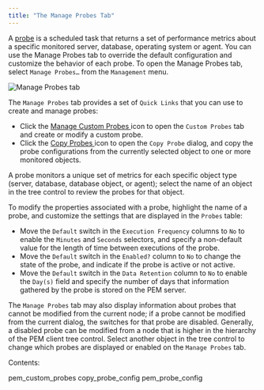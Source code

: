 ```yaml
---
title: "The Manage Probes Tab"
---
```


<div id="pem_manage_probes" class="registered_link"></div>

A [probe](03_pem_probe_config/01_pem_probes/#pem_probes) is a scheduled task that returns a set of performance metrics about a specific monitored server, database, operating system or agent. You can use the Manage Probes tab to override the default configuration and customize the behavior of each probe. To open the Manage Probes tab, select `Manage Probes…` from the `Management` menu.

![Manage Probes tab](../../images/pem_manage_probes_tab.png)

The `Manage Probes` tab provides a set of `Quick Links` that you can use to create and manage probes:

-   Click the [Manage Custom Probes  ](01_pem_custom_probes/#pem_custom_probes) icon to open the  `Custom Probes`  tab and create or modify a custom probe.
-   Click the [Copy Probes  ](02_copy_probe_config/#copy_probe_config) icon to open the  `Copy Probe`  dialog, and copy the probe configurations from the currently selected object to one or more monitored objects.

A probe monitors a unique set of metrics for each specific object type (server, database, database object, or agent); select the name of an object in the tree control to review the probes for that object.

To modify the properties associated with a probe, highlight the name of a probe, and customize the settings that are displayed in the `Probes` table:

-   Move the `Default` switch in the `Execution Frequency` columns to `No` to enable the `Minutes` and `Seconds` selectors, and specify a non-default value for the length of time between executions of the probe.
-   Move the `Default` switch in the `Enabled?` column to `No` to change the state of the probe, and indicate if the probe is active or not active.
-   Move the `Default` switch in the `Data Retention` column to `No` to enable the `Day(s)` field and specify the number of days that information gathered by the probe is stored on the PEM server.

The `Manage Probes` tab may also display information about probes that cannot be modified from the current node; if a probe cannot be modified from the current dialog, the switches for that probe are disabled. Generally, a disabled probe can be modified from a node that is higher in the hierarchy of the PEM client tree control. Select another object in the tree control to change which probes are displayed or enabled on the `Manage Probes` tab.

Contents:

<div class="toctree" maxdepth="2">

pem_custom_probes copy_probe_config pem_probe_config

</div>
